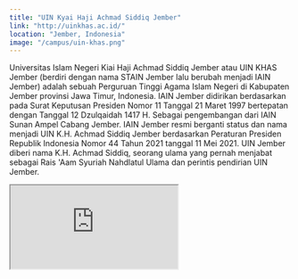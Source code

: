 ```yaml
---
title: "UIN Kyai Haji Achmad Siddiq Jember"
link: "http://uinkhas.ac.id/"
location: "Jember, Indonesia"
image: "/campus/uin-khas.png"
---
```


Universitas Islam Negeri Kiai Haji Achmad Siddiq Jember atau UIN KHAS Jember (berdiri dengan nama STAIN Jember lalu berubah menjadi IAIN Jember) adalah sebuah Perguruan Tinggi Agama Islam Negeri di Kabupaten Jember provinsi Jawa Timur, Indonesia. IAIN Jember didirikan berdasarkan pada Surat Keputusan Presiden Nomor 11 Tanggal 21 Maret 1997 bertepatan dengan Tanggal 12 Dzulqaidah 1417 H. Sebagai pengembangan dari IAIN Sunan Ampel Cabang Jember. IAIN Jember resmi berganti status dan nama menjadi UIN K.H. Achmad Siddiq Jember berdasarkan Peraturan Presiden Republik Indonesia Nomor 44 Tahun 2021 tanggal 11 Mei 2021. UIN Jember diberi nama K.H. Achmad Siddiq, seorang ulama yang pernah menjabat sebagai Rais 'Aam Syuriah Nahdlatul Ulama dan perintis pendirian UIN Jember.

<iframe src="https://www.google.com/maps/embed?pb=!1m18!1m12!1m3!1d1992.53660040631!2d113.65465751744385!3d-8.194797799999993!2m3!1f0!2f0!3f0!3m2!1i1024!2i768!4f13.1!3m3!1m2!1s0x2dd7adbce9924331%3A0x3154e897b0f07094!2sUniversitas%20Islam%20Negeri%20Kiai%20Haji%20Achmad%20Siddiq%20Jember!5e1!3m2!1sid!2sid!4v1705979778091!5m2!1sid!2sid" className="w-full h-96 mb-32" loading="lazy" referrerpolicy="no-referrer-when-downgrade"></iframe>